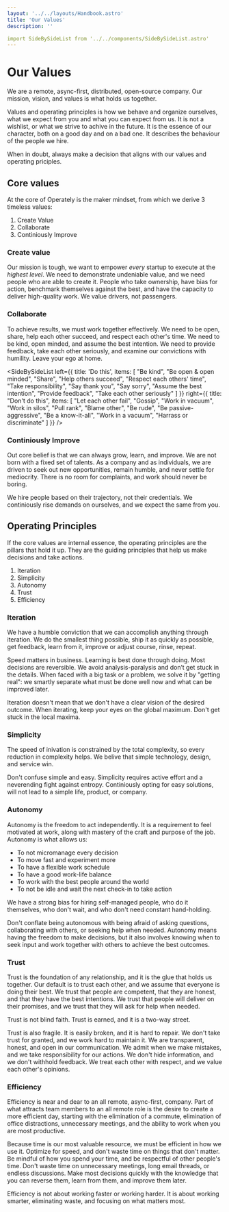 ```yaml
---
layout: '../../layouts/Handbook.astro'
title: 'Our Values'
description: ''

import SideBySideList from '../../components/SideBySideList.astro'
---
```


# Our Values

We are a remote, async-first, distributed, open-source company. Our mission,
vision, and values is what holds us together.

Values and operating principles is how we behave and organize ourselves, what
we expect from you and what you can expect from us. It is not a wishlist, or
what we strive to achive in the future. It is the essence of our character, 
both on a good day and on a bad one. It describes the behaviour of the people 
we hire.

When in doubt, always make a decision that aligns with our values and operating
priciples.

## Core values

At the core of Operately is the maker mindset, from which we derive 3 timeless values:

1. Create Value
2. Collaborate
3. Continiously Improve

### Create value

Our mission is tough, we want to empower _every_ startup to execute at the 
_highest level_. We need to demonstrate undeniable value, and we need people who
are able to create it. People who take ownership, have bias for action, benchmark
themselves against the best, and have the capacity to deliver high-quality work.
We value drivers, not passengers.

### Collaborate

To achieve results, we must work together effectively. We need to be open, share,
help each other succeed, and respect each other's time. We need to be kind, open
minded, and assume the best intention. We need to provide feedback, take each other
seriously, and examine our convictions with humility. Leave your ego at home.

<SideBySideList 
  left={{
    title: 'Do this',
    items: [
      "Be kind",
      "Be open & open minded",
      "Share",
      "Help others succeed",
      "Respect each others' time",
      "Take responsibility",
      "Say thank you",
      "Say sorry",
      "Assume the best intention",
      "Provide feedback",
      "Take each other seriously"
    ]
  }} 
  right={{
    title: "Don't do this",
    items: [
      "Let each other fail",
      "Gossip",
      "Work in vacuum",
      "Work in silos",
      "Pull rank",
      "Blame other",
      "Be rude",
      "Be passive-aggressive",
      "Be a know-it-all",
      "Work in a vacuum",
      "Harrass or discriminate"
    ]
  }}
/>

### Continiously Improve

Out core belief is that we can always grow, learn, and improve. We are not born with
a fixed set of talents. As a company and as individuals, we are driven to seek out 
new opportunities, remain humble, and never settle for mediocrity. There is no room
for complaints, and work should never be boring.

We hire people based on their trajectory, not their credentials. 
We continiously rise demands on ourselves, and we expect the same from you.

## Operating Principles

If the core values are internal essence, the operating principles are the pillars 
that hold it up. They are the guiding principles that help us make decisions and 
take actions.

1. Iteration
2. Simplicity
3. Autonomy
4. Trust
5. Efficiency

### Iteration

We have a humble conviction that we can accomplish anything through iteration.
We do the smallest thing possible, ship it as quickly as possible, get feedback,
learn from it, improve or adjust course, rinse, repeat. 

Speed matters in business. Learning is best done through doing. Most decisions 
are reversible. We avoid analysis-paralysis and don’t get stuck in the details. 
When faced with a big task or a problem, we solve it by "getting real": we smartly
separate what must be done well now and what can be improved later.

Iteration doesn't mean that we don't have a clear vision of the desired outcome.
When iterating, keep your eyes on the global maximum. Don't get stuck in the local
maxima.

### Simplicity

The speed of inivation is constrained by the total complexity, so every reduction in 
complexity helps. We belive that simple technology, design, and service win.

Don't confuse simple and easy. Simplicity requires active effort and a neverending fight
against entropy. Continiously opting for easy solutions, will not lead to a simple life,
product, or company.

### Autonomy

Autonomy is the freedom to act independently. It is a requirement to feel motivated at work,
along with mastery of the craft and purpose of the job. Autonomy is what allows us:

- To not micromanage every decision
- To move fast and experiment more
- To have a flexible work schedule
- To have a good work-life balance
- To work with the best people around the world
- To not be idle and wait the next check-in to take action

We have a strong bias for hiring self-managed people, who do it themselves, who don't wait,
and who don't need constant hand-holding.

Don't conflate being autonomous with being afraid of asking questions, collaborating with
others, or seeking help when needed. Autonomy means having the freedom to make decisions, but 
it also involves knowing when to seek input and work together with others to achieve the best 
outcomes.

### Trust

Trust is the foundation of any relationship, and it is the glue that holds us together. Our
default is to trust each other, and we assume that everyone is doing their best. We trust that
people are competent, that they are honest, and that they have the best intentions. We trust
that people will deliver on their promises, and we trust that they will ask for help when needed.

Trust is not blind faith. Trust is earned, and it is a two-way street. 

Trust is also fragile. It is easily broken, and it is hard to repair. We don't take trust for granted, 
and we work hard to maintain it. We are transparent, honest, and open in our communication. We 
admit when we make mistakes, and we take responsibility for our actions. We don't hide information, 
and we don't withhold feedback. We treat each other with respect, and we value each other's 
opinions.

### Efficiency

Efficiency is near and dear to an all remote, async-first, company. Part of what attracts team
members to an all remote role is the desire to create a more efficient day, starting with the
elimination of a commute, elimination of office distractions, unnecessary meetings, and the ability
to work when you are most productive.

Because time is our most valuable resource, we must be efficient in how we use it. Optimize for
speed, and don't waste time on things that don't matter. Be mindful of how you spend your time,
and be respectful of other people's time. Don't waste time on unnecessary meetings, long email
threads, or endless discussions. Make most decisions quickly with the knowledge that you can
reverse them, learn from them, and improve them later.

Efficiency is not about working faster or working harder. It is about working smarter, 
eliminating waste, and focusing on what matters most.
